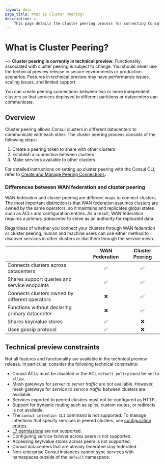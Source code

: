 ```yaml
---
layout: docs
page_title: What is Cluster Peering?
description: >-
    This page details the cluster peering process for connecting Consul clusters across datacenters, including differences between cluster peering and the similar concept of WAN federation.
---
```


# What is Cluster Peering?

~> **Cluster peering is currently in technical preview**: Functionality associated with cluster peering is subject to change. You should never use the technical preview release in secure environments or production scenarios. Features in technical preview may have performance issues, scaling issues, and limited support.

You can create peering connections between two or more independent clusters so that services deployed to different partitions or datacenters can communicate.

## Overview

Cluster peering allows Consul clusters in different datacenters to communicate with each other. The cluster peering process consists of the following steps:
1. Create a peering token to share with other clusters
1. Establish a connection between clusters
1. Make services available to other clusters

For detailed instructions on setting up cluster peering with the Consul CLI, refer to [Create and Manage Peering Connections](/docs/connect/cluster-peering/create-manage-peering).

### Differences between WAN federation and cluster peering

WAN federation and cluster peering are different ways to connect clusters. The most important distinction is that WAN federation assumes clusters are owned by the same operators, so it maintains and replicates global states such as ACLs and configuration entries. As a result, WAN federation requires a _primary datacenter_ to serve as an authority for replicated data.

Regardless of whether you connect your clusters through WAN federation or cluster peering, human and machine users can use either method to discover services in other clusters or dial them through the service mesh.

|                                                  | WAN Federation | Cluster Peering |
| :----------------------------------------------- | :------------: | :-------------: |
| Connects clusters across datacenters             |    &#9989;     |    &#9989;      |
| Shares support queries and service endpoints     |    &#9989;     |    &#9989;      |
| Connects clusters owned by different operators   |    &#10060;    |    &#9989;      |
| Functions without declaring primary datacenter |    &#10060;    |    &#9989;      |
| Shares key/value stores                          |    &#9989;     |    &#10060;     |
| Uses gossip protocol                             |    &#9989;     |    &#10060;     |

## Technical preview constraints
Not all features and functionality are available in the technical preview release. In particular, consider the following technical constraints:

- Consul ACLs must be disabled or the ACL `default_policy` must be set to `allow`.
- Mesh gateways for _server to server traffic_ are not available. However, mesh gateways for _service to service traffic_ between clusters are available. 
- Services exported to peered clusters must not be configured as HTTP.
- Support for dynamic routing such as splits, custom routes, or redirects is not available.
- The `consul intention CLI` command is not supported. To manage intentions that specify services in peered clusters, use [configuration entries](/docs/connect/config-entries/service-intentions).
- [L7 permissions](/docs/connect/l7-traffic) are not supported.
- Configuring service failover across peers is not supported.
- Accessing key/value stores across peers is not supported.
- Consul datacenters that are already federated stay federated.
- Non-enterprise Consul instances cannot sync services with namespaces outside of the `default` namespace.

